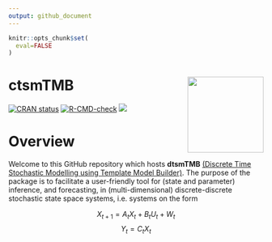 ```yaml
---
output: github_document
---
```


<!-- README.md is generated from README.Rmd. -->

```r
knitr::opts_chunk$set(
  eval=FALSE
)
```


<!-- Logo -->
# ctsmTMB <img src='man/figures/logo.png' align="right" height="150" />

<!-- Badges -->
[![CRAN status](https://www.r-pkg.org/badges/version/ctsmTMB)](https://CRAN.R-project.org/package=ctsmTMB)
[![R-CMD-check](https://github.com/phillipbvetter/ctsmTMB/actions/workflows/R-CMD-check.yaml/badge.svg)](https://github.com/phillipbvetter/ctsmTMB/actions/workflows/R-CMD-check.yaml)
[![](https://cranlogs.r-pkg.org/badges/ctsmTMB?color=brightgreen)](https://cran.rstudio.com/web/packages/ctsmTMB/index.html)
<!-- Package Description -->

# Overview

Welcome to this GitHub repository which hosts **dtsmTMB** [(Discrete Time Stochastic Modelling using Template Model Builder)](https://phillipbvetter.github.io/ctsmTMB/index.html). The purpose of the package is to facilitate a user-friendly tool for (state and parameter) inference, and forecasting, in (multi-dimensional) discrete-discrete stochastic state space systems, i.e. systems on the form

$$
X_{t+1} = A_t X_{t} + B_t U_t + W_t
$$
$$
Y_t = C_t X_t 
$$

